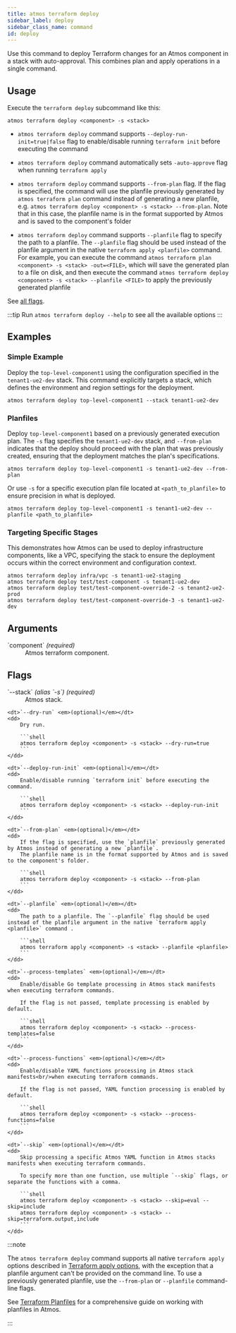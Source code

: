 ```yaml
---
title: atmos terraform deploy
sidebar_label: deploy
sidebar_class_name: command
id: deploy
---
```


<Intro>
Use this command to deploy Terraform changes for an Atmos component in a stack with auto-approval. This combines plan and apply operations in a single command.
</Intro>

<Screengrab title="atmos terraform deploy --help" slug="atmos-terraform-deploy--help" />

## Usage

Execute the `terraform deploy` subcommand like this:

```shell
atmos terraform deploy <component> -s <stack>
```

- `atmos terraform deploy` command supports `--deploy-run-init=true|false` flag to enable/disable running `terraform init` before executing the
  command

- `atmos terraform deploy` command automatically sets `-auto-approve` flag when running `terraform apply`

- `atmos terraform deploy` command supports `--from-plan` flag. If the flag is specified, the command will use the planfile previously generated
  by `atmos terraform plan` command instead of generating a new planfile, e.g. `atmos terraform deploy <component> -s <stack> --from-plan`. Note that
  in this case, the planfile name is in the format supported by Atmos and is saved to the component's folder

- `atmos terraform deploy` command supports `--planfile` flag to specify the path to a planfile. The `--planfile` flag should be used instead of the
  planfile argument in the native `terraform apply <planfile>` command. For example, you can execute the command
  `atmos terraform plan <component> -s <stack> -out=<FILE>`, which will save the generated plan to a file on disk,
  and then execute the command `atmos terraform deploy <component> -s <stack> --planfile <FILE>` to apply the previously generated planfile

See [all flags](#flags).

:::tip
Run `atmos terraform deploy --help` to see all the available options
:::

## Examples

### Simple Example

Deploy the `top-level-component1` using the configuration specified in the `tenant1-ue2-dev` stack. This command explicitly targets a stack, which defines the environment and region settings for the deployment.

```shell
atmos terraform deploy top-level-component1 --stack tenant1-ue2-dev
```

### Planfiles

Deploy `top-level-component1` based on a previously generated execution plan. The `-s` flag specifies the `tenant1-ue2-dev` stack, and `--from-plan` indicates that the deploy should proceed with the plan that was previously created, ensuring that the deployment matches the plan's specifications.

```shell
atmos terraform deploy top-level-component1 -s tenant1-ue2-dev --from-plan
```

Or use `-s` for a specific execution plan file located at `<path_to_planfile>` to ensure precision in what is deployed.

```shell
atmos terraform deploy top-level-component1 -s tenant1-ue2-dev --planfile <path_to_planfile>
```

### Targeting Specific Stages

This demonstrates how Atmos can be used to deploy infrastructure components, like a VPC, specifying the stack to ensure the deployment occurs within the correct environment and configuration context.

```shell
atmos terraform deploy infra/vpc -s tenant1-ue2-staging
atmos terraform deploy test/test-component -s tenant1-ue2-dev
atmos terraform deploy test/test-component-override-2 -s tenant2-ue2-prod
atmos terraform deploy test/test-component-override-3 -s tenant1-ue2-dev
```

## Arguments

<dl>
    <dt>`component` <em>(required)</em></dt>
    <dd>
        Atmos terraform component.
    </dd>
</dl>

## Flags

<dl>
    <dt>`--stack` <em>(alias `-s`)</em> <em>(required)</em></dt>
    <dd>
        Atmos stack.
    </dd>

    <dt>`--dry-run` <em>(optional)</em></dt>
    <dd>
        Dry run.

        ```shell
        atmos terraform deploy <component> -s <stack> --dry-run=true
        ```
    </dd>

    <dt>`--deploy-run-init` <em>(optional)</em></dt>
    <dd>
        Enable/disable running `terraform init` before executing the command.

        ```shell
        atmos terraform deploy <component> -s <stack> --deploy-run-init
        ```
    </dd>

    <dt>`--from-plan` <em>(optional)</em></dt>
    <dd>
        If the flag is specified, use the `planfile` previously generated by Atmos instead of generating a new `planfile`.
        The planfile name is in the format supported by Atmos and is saved to the component's folder.

        ```shell
        atmos terraform deploy <component> -s <stack> --from-plan
        ```
    </dd>

    <dt>`--planfile` <em>(optional)</em></dt>
    <dd>
        The path to a planfile. The `--planfile` flag should be used instead of the planfile argument in the native `terraform apply <planfile>` command .

        ```shell
        atmos terraform apply <component> -s <stack> --planfile <planfile>
        ```
    </dd>

    <dt>`--process-templates` <em>(optional)</em></dt>
    <dd>
        Enable/disable Go template processing in Atmos stack manifests when executing terraform commands.

        If the flag is not passed, template processing is enabled by default.

        ```shell
        atmos terraform deploy <component> -s <stack> --process-templates=false
        ```
    </dd>

    <dt>`--process-functions` <em>(optional)</em></dt>
    <dd>
        Enable/disable YAML functions processing in Atmos stack manifests<br/>when executing terraform commands.

        If the flag is not passed, YAML function processing is enabled by default.

        ```shell
        atmos terraform deploy <component> -s <stack> --process-functions=false
        ```
    </dd>

    <dt>`--skip` <em>(optional)</em></dt>
    <dd>
        Skip processing a specific Atmos YAML function in Atmos stacks manifests when executing terraform commands.

        To specify more than one function, use multiple `--skip` flags, or separate the functions with a comma.

        ```shell
        atmos terraform deploy <component> -s <stack> --skip=eval --skip=include
        atmos terraform deploy <component> -s <stack> --skip=terraform.output,include
        ```
    </dd>
</dl>

:::note

The `atmos terraform deploy` command supports all native `terraform apply` options described
in [Terraform apply options](https://developer.hashicorp.com/terraform/cli/commands/apply#apply-options), with the exception that a planfile argument
can't be provided on the command line. To use a previously generated planfile, use the `--from-plan` or `--planfile` command-line flags.

See [Terraform Planfiles](/core-concepts/terraform/planfiles) for a comprehensive guide on working with planfiles in Atmos.

:::
